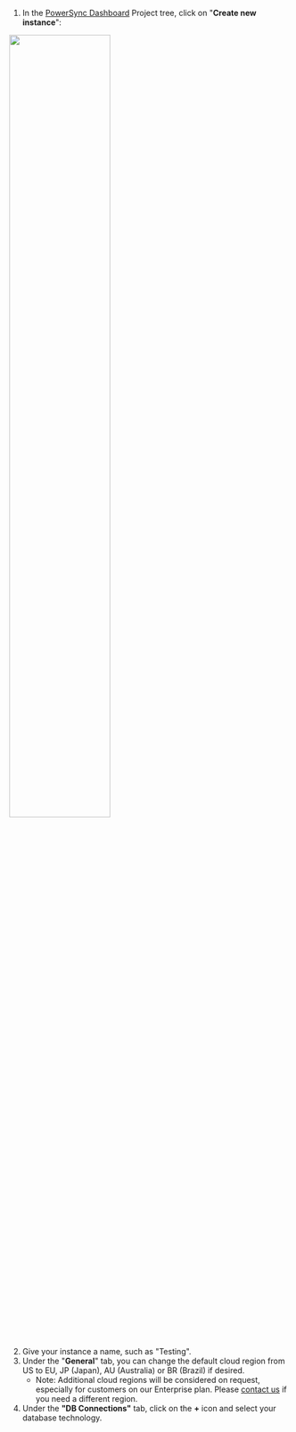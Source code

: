 1. In the [PowerSync Dashboard](/usage/tools/powersync-dashboard) Project tree, click on "**Create new instance**":

<Frame>
  <img src="/images/installation/create-new-instance.png" width="60%" />
</Frame>

2. Give your instance a name, such as "Testing".
3. Under the "**General**" tab, you can change the default cloud region from US to EU, JP (Japan), AU (Australia) or BR (Brazil) if desired.
   * Note: Additional cloud regions will be considered on request, especially for customers on our Enterprise plan. Please [contact us](/resources/contact-us) if you need a different region.
4. Under the **"DB Connections"** tab, click on the **+** icon and select your database technology.